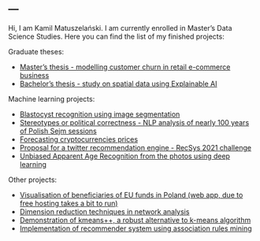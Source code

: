 ---
---

Hi, I am Kamil Matuszelański. I am currently enrolled in Master's Data Science Studies. Here you can find the list of my finished projects:

Graduate theses:

* [Master's thesis - modelling customer churn in retail e-commerce business](mgr.html)
* [Bachelor's thesis - study on spatial data using Explainable AI](licencjat.html)

Machine learning projects:

* [Blastocyst recognition using image segmentation](blastocyst/Blastocyst-recognition.html)
* [Stereotypes or political correctness - NLP analysis of nearly 100 years of Polish Sejm sessions](report_sejm.html)
* [Forecasting cryptocurrencies prices](Time_Series_BTC.html)
* [Proposal for a twitter recommendation engine - RecSys 2021 challenge](RecSys.html)
* [Unbiased Apparent Age Recognition from the photos using deep learning](age.html)

Other projects: 

* [Visualisation of beneficiaries of EU funds in Poland (web app, due to free hosting takes a bit to run)](https://kmatusz111.shinyapps.io/eu_budget/)
* [Dimension reduction techniques in network analysis](USL/network_dimension.html)
* [Demonstration of kmeans++, a robust alternative to k-means algorithm](USL/kmeanspp.html)
* [Implementation of recommender system using association rules mining](USL/recommender.html)


<!-- * [Scraping filmweb.com page using scrapy and selenium frameworks](filmweb_scraping.html) -->
<!-- * [CIFAR-10 challenge](cifar-analysis.html) -->
<!-- * [Analysis of *19115* intervention number in Warsaw (in polish)](raport-wwa.html) -->
<!-- * [Epidemic network modeling - simulation app (in polish)](https://kmsieci.shinyapps.io/siec/) -->
<!-- * [Econometric model for restaurants reviews estimation (in polish)](model_restauracje.pdf) -->
<!-- * [Template for machine learning modelling](template_modelling.html) -->
<!-- * [Analysis of Sejm Votings-hackathon (in polish)](https://github.com/Kamyki/Hackaton-fuw) -->

<!-- You can find my CV [here](CV.pdf). -->
